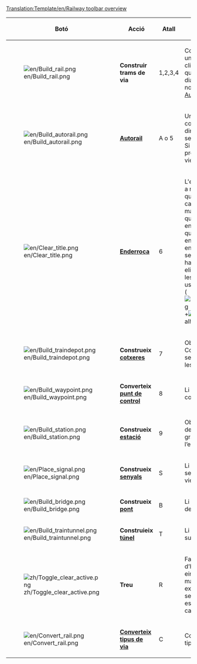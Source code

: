 <noinclude>[[Translation:Template/en/Railway toolbar overview]]</noinclude><noinclude></noinclude>
{|{{en/wikitable}}
|- style="background:#efefef"
!width='100' |Botó
!width='150' |Acció
!Atall
!Descripció
|-
|[[File:en/Build rail.png]]
|'''Construir trams de via'''
|1,2,3,4
|Construir trams de via en una direcció triada. Pot fer clicoarrossegar per a vies que no estiguen en diagonal. No obstant això no és tan eficient com l'eina [[ca/Autorail|Autorail]].
|-
|[[File:en/Build autorail.png]]
|'''[[ca/Autorail|Autorail]]'''
|A o 5
|Una eina molt eficaç per a construir vies en qualsevol direcció (encara que pot ser difícil d’usar al principi). Si s’utilitza amb la tecla Ctrl pressionada, elimina les vies.
|-
|[[File:en/Clear title.png]]
|'''[[ca/Manual/Paisatge|Enderroca]]'''
|6
|L'eina dinamita s’utilitza per a netejar les caselles de qualsevol cosa en el seu camí que s’haja construït malament, o simplement, de qualsevol cosa que estiga en el teu camí (bé, de qualsevol cosa no). Tinga en compte que en fer clic en una [[ca/Estacions|estació]] s’eliminarà sencera, sempre que no hi haja cap tren en ella. Per a eliminar caselles soltes de les estacions, una per una, use el botons Treu+Estació ([[File:zh/Toggle clear active.png]]+[[File:en/Build station.png]]) alhora.
|-
|[[File:en/Build traindepot.png]]
|'''Construeix [[ca/Manual/Cotxeres i depòsits|cotxeres]]'''
|7
|Obri la finestra “Orientació Cotxeres” perquè seleccione l’orientació de les cotxeres a construir.
|-
|[[File:en/Build waypoint.png]]
|'''Converteix [[ca/Punts de control|punt de control]]'''
|8
|Li permet crear un punt de control sobre una via fèrria.
|-
|[[File:en/Build station.png]]
|'''Construeix [[ca/Estacions|estació]]'''
|9
|Obri la finestra “Estacions de tren” perquè vosté trie la grandària i la direcció de l’estació que vol construir.
|-
|[[File:en/Place signal.png]]
|'''Construeix [[ca/Manual/Senyals|senyals]]'''
|S
|Li permet col·locar distints senyals de circulació en les vies.
|-
|[[File:en/Build bridge.png]]
|'''Construeix [[ca/Ponts|pont]]'''
|B
|Li permet construir ponts de ferrocarril.
|-
|[[File:en/Build traintunnel.png]]
|'''Construieix [[ca/Manual/Túnels|túnel]]'''
|T
|Li permet construir túnels subterranis.
|-
|[[File:zh/Toggle clear active.png]]
|'''Treu'''
|R
|Faça clic ací després d’haver seleccionat una eina per a eliminar aqueix mateix element. Per exemple, pot llevar els senyals de la via o les estacions (casella a casella).
|-
|[[File:en/Convert rail.png]]
|'''[[ca/Converteix tipus de via|Converteix tipus de via]]'''
|C
|Converteix les vies d’un tipus al tipus seleccionat.
|}